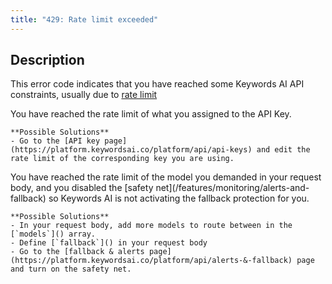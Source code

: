 ```yaml
---
title: "429: Rate limit exceeded"
---
```


## Description

This error code indicates that you have reached some Keywords AI API constraints, usually due to [rate limit](/guides/limits#rate-limits)

<AccordionGroup>
  <Accordion title="Rate Limit with Keywords AI">
    You have reached the rate limit of what you assigned to the API Key.

    **Possible Solutions**
    - Go to the [API key page](https://platform.keywordsai.co/platform/api/api-keys) and edit the rate limit of the corresponding key you are using.
  </Accordion>
  <Accordion title="Rate Limit with your Specified Model">
    You have reached the rate limit of the model you demanded in your request body, and you disabled the [safety net](/features/monitoring/alerts-and-fallback) so Keywords AI is not activating the fallback protection for you.

    **Possible Solutions**
    - In your request body, add more models to route between in the [`models`]() array.
    - Define [`fallback`]() in your request body
    - Go to the [fallback & alerts page](https://platform.keywordsai.co/platform/api/alerts-&-fallback) page and turn on the safety net.
  </Accordion>
</AccordionGroup>